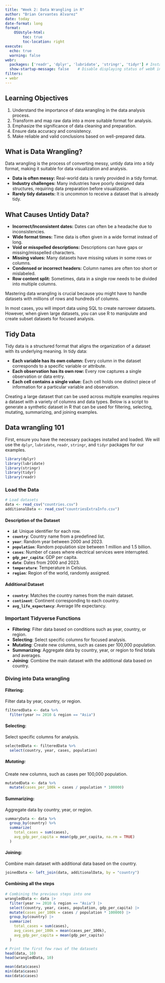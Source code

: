 ```yaml
---
title: "Week 2: Data Wrangling in R"
author: "Brian Cervantes Alvarez"
date: today
date-format: long
format: 
    OSUstyle-html:
        toc: true
        toc-location: right
execute: 
  echo: true
  warning: false
webr:
  packages: ['readr', 'dplyr', 'lubridate', 'stringr', 'tidyr'] # Install R packages on document open
  show-startup-message: false    # Disable displaying status of webR initialization
filters:
- webr
---
```


## Learning Objectives

1. Understand the importance of data wrangling in the data analysis process.
2. Transform and map raw data into a more suitable format for analysis.
3. Emphasize the significance of data cleaning and preparation.
4. Ensure data accuracy and consistency.
5. Make reliable and valid conclusions based on well-prepared data.

## What is Data Wrangling?

Data wrangling is the process of converting messy, untidy data into a tidy format, making it suitable for data visualization and analysis.

- **Data is often messy:** Real-world data is rarely provided in a tidy format.
- **Industry challenges:** Many industries have poorly designed data structures, requiring data preparation before visualization.
- **Rarely tidy datasets:** It is uncommon to receive a dataset that is already tidy.

## What Causes Untidy Data?

- **Incorrect/Inconsistent dates:** Dates can often be a headache due to inconsistencies.
- **Wide format times:** Time data is often given in a wide format instead of long.
- **Void or misspelled descriptions:** Descriptions can have gaps or missing/misspelled characters.
- **Missing values:** Many datasets have missing values in some rows or columns.
- **Condensed or incorrect headers:** Column names are often too short or mislabeled.
- **Row content split:** Sometimes, data in a single row needs to be divided into multiple columns.

Mastering data wrangling is crucial because you might have to handle datasets with millions of rows and hundreds of columns. 

In most cases, you will import data using SQL to create narrower datasets. However, when given large datasets, you can use R to manipulate and create subset datasets for focused analysis.

## Tidy Data

Tidy data is a structured format that aligns the organization of a dataset with its underlying meaning. In tidy data:

- **Each variable has its own column:** Every column in the dataset corresponds to a specific variable or attribute.
- **Each observation has its own row:** Every row captures a single observation or data entry.
- **Each cell contains a single value:** Each cell holds one distinct piece of information for a particular variable and observation.

Creating a large dataset that can be used across multiple examples requires a dataset with a variety of columns and data types. Below is a script to generate a synthetic dataset in R that can be used for filtering, selecting, mutating, summarizing, and joining examples.

## Data wrangling 101

First, ensure you have the necessary packages installed and loaded. We will use the `dplyr`, `lubridate`, `readr`, `stringr`, and `tidyr` packages for our examples.
```r
library(dplyr)
library(lubridate)
library(stringr)
library(tidyr)
library(readr)
```

### Load the Data

```r
# Load datasets
data <- read_csv("countries.csv")
additionalData <- read_csv("countriesExtraInfo.csv")
```

#### Description of the Dataset
- **`id`**: Unique identifier for each row.
- **`country`**: Country name from a predefined list.
- **`year`**: Random year between 2000 and 2023.
- **`population`**: Random population size between 1 million and 1.5 billion.
- **`cases`**: Number of cases where electrical services were interrupted.
- **`gdp_per_capita`**: GDP per capita.
- **`date`**: Dates from 2000 and 2023.
- **`temperature`**: Temperature in Celsius.
- **`region`**: Region of the world, randomly assigned.

#### Additional Dataset
- **`country`**: Matches the country names from the main dataset.
- **`continent`**: Continent corresponding to each country.
- **`avg_life_expectancy`**: Average life expectancy.

### Important Tidyverse Functions
- **Filtering**: Filter data based on conditions such as year, country, or region.
- **Selecting**: Select specific columns for focused analysis.
- **Mutating**: Create new columns, such as cases per 100,000 population.
- **Summarizing**: Aggregate data by country, year, or region to find totals and averages.
- **Joining**: Combine the main dataset with the additional data based on country.


### Diving into Data wrangling

#### Filtering: 
Filter data by year, country, or region.
```r
filteredData <- data %>%
  filter(year >= 2010 & region == "Asia")
```

#### Selecting: 
Select specific columns for analysis.
```r
selectedData <- filteredData %>%
  select(country, year, cases, population)
```

##### Mutating: 
Create new columns, such as cases per 100,000 population.
```r
mutatedData <- data %>%
  mutate(cases_per_100k = cases / population * 100000)
```

#### Summarizing: 
Aggregate data by country, year, or region.
```r
summaryData <- data %>%
  group_by(country) %>%
  summarize(
    total_cases = sum(cases),
    avg_gdp_per_capita = mean(gdp_per_capita, na.rm = TRUE)
  )
```

#### Joining: 
Combine main dataset with additional data based on the country.
```r
joinedData <- left_join(data, additionalData, by = "country")
```

#### Combining all the steps
```r
# Combining the previous steps into one
wrangledData <- data |>
  filter(year >= 2010 & region == "Asia") |>
  select(country, year, cases, population, gdp_per_capita) |>
  mutate(cases_per_100k = cases / population * 100000) |>
  group_by(country) |>
  summarize(
    total_cases = sum(cases),
    avg_cases_per_100k = mean(cases_per_100k),
    avg_gdp_per_capita = mean(gdp_per_capita)
  )

# Print the first few rows of the datasets
head(data, 10)
head(wrangledData, 10)

mean(data$cases)
min(data$cases)
max(data$cases)

```

